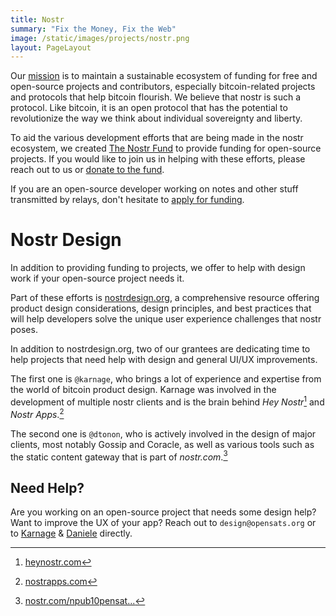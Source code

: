 ```yaml
---
title: Nostr
summary: "Fix the Money, Fix the Web"
image: /static/images/projects/nostr.png
layout: PageLayout
---
```


Our [mission] is to maintain a sustainable ecosystem of funding for free and
open-source projects and contributors, especially bitcoin-related projects and
protocols that help bitcoin flourish. We believe that nostr is such a protocol.
Like bitcoin, it is an open protocol that has the potential to revolutionize the
way we think about individual sovereignty and liberty.

To aid the various development efforts that are being made in the nostr
ecosystem, we created [The Nostr Fund](https://opensats.org/projects/nostr) to
provide funding for open-source projects. If you would like to join us in
helping with these efforts, please reach out to us or [donate to the
fund](https://opensats.org/projects/nostr).

If you are an open-source developer working on notes and other stuff transmitted
by relays, don't hesitate to [apply for funding][apply].

# Nostr Design

In addition to providing funding to projects, we offer to help with design work
if your open-source project needs it.

Part of these efforts is [nostrdesign.org](https://nostrdesign.org/), a
comprehensive resource offering product design considerations, design
principles, and best practices that will help developers solve the unique user
experience challenges that nostr poses.

In addition to nostrdesign.org, two of our grantees are dedicating time to help
projects that need help with design and general UI/UX improvements. 

The first one is `@karnage`, who brings a lot of experience and expertise from
the world of bitcoin product design. Karnage was involved in the development of
multiple nostr clients and is the brain behind *Hey Nostr*[^fn-hey] and
*Nostr Apps*.[^fn-apps]

The second one is `@dtonon`, who is
actively involved in the design of major clients, most notably Gossip and
Coracle, as well as various tools such as the static content gateway that is
part of *nostr.com*.[^fn-nostr-com]

[^fn-hey]: [heynostr.com](https://www.heynostr.com/)
[^fn-apps]: [nostrapps.com](https://www.nostrapps.com/)
[^fn-nostr-com]: [nostr.com/npub10pensat...](https://nostr.com/npub10pensatlcfwktnvjjw2dtem38n6rvw8g6fv73h84cuacxn4c28eqyfn34f)

## Need Help?

Are you working on an open-source project that needs some design help? Want to
improve the UX of your app? Reach out to `design@opensats.org` or to [Karnage] &
[Daniele] directly.

[Karnage]: /about/karnage
[Daniele]: /about/dtonon

[apply]: /apply
[mission]: /mission
[The Nostr Fund]: /projects/nostr
